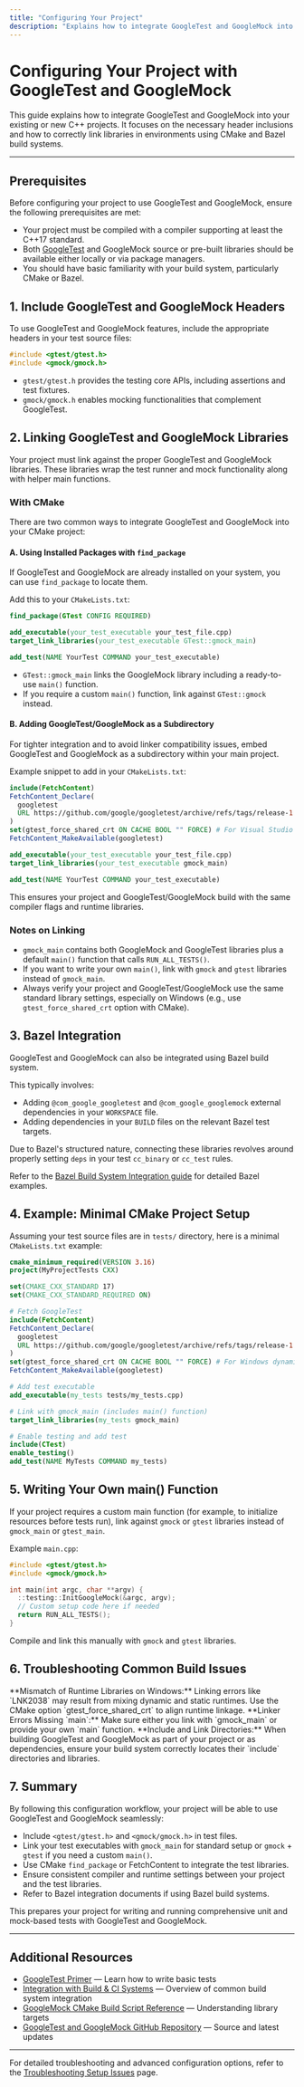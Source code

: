 ```yaml
---
title: "Configuring Your Project"
description: "Explains how to integrate GoogleTest and GoogleMock into existing or new C++ projects, covering required header inclusions and linking practices for CMake and Bazel-based workflows."
---
```


# Configuring Your Project with GoogleTest and GoogleMock

This guide explains how to integrate GoogleTest and GoogleMock into your existing or new C++ projects. It focuses on the necessary header inclusions and how to correctly link libraries in environments using CMake and Bazel build systems.

---

## Prerequisites

Before configuring your project to use GoogleTest and GoogleMock, ensure the following prerequisites are met:

- Your project must be compiled with a compiler supporting at least the C++17 standard.
- Both [GoogleTest](https://github.com/google/googletest) and GoogleMock source or pre-built libraries should be available either locally or via package managers.
- You should have basic familiarity with your build system, particularly CMake or Bazel.


## 1. Include GoogleTest and GoogleMock Headers

To use GoogleTest and GoogleMock features, include the appropriate headers in your test source files:

```cpp
#include <gtest/gtest.h>
#include <gmock/gmock.h>
```

- `gtest/gtest.h` provides the testing core APIs, including assertions and test fixtures.
- `gmock/gmock.h` enables mocking functionalities that complement GoogleTest.


## 2. Linking GoogleTest and GoogleMock Libraries

Your project must link against the proper GoogleTest and GoogleMock libraries. These libraries wrap the test runner and mock functionality along with helper main functions.

### With CMake

There are two common ways to integrate GoogleTest and GoogleMock into your CMake project:

#### A. Using Installed Packages with `find_package`

If GoogleTest and GoogleMock are already installed on your system, you can use `find_package` to locate them.

Add this to your `CMakeLists.txt`:

```cmake
find_package(GTest CONFIG REQUIRED)

add_executable(your_test_executable your_test_file.cpp)
target_link_libraries(your_test_executable GTest::gmock_main)

add_test(NAME YourTest COMMAND your_test_executable)
```

- `GTest::gmock_main` links the GoogleMock library including a ready-to-use `main()` function.
- If you require a custom `main()` function, link against `GTest::gmock` instead.


#### B. Adding GoogleTest/GoogleMock as a Subdirectory

For tighter integration and to avoid linker compatibility issues, embed GoogleTest and GoogleMock as a subdirectory within your main project.

Example snippet to add in your `CMakeLists.txt`:

```cmake
include(FetchContent)
FetchContent_Declare(
  googletest
  URL https://github.com/google/googletest/archive/refs/tags/release-1.16.0.zip
)
set(gtest_force_shared_crt ON CACHE BOOL "" FORCE) # For Visual Studio dynamic runtimes
FetchContent_MakeAvailable(googletest)

add_executable(your_test_executable your_test_file.cpp)
target_link_libraries(your_test_executable gmock_main)

add_test(NAME YourTest COMMAND your_test_executable)
```

This ensures your project and GoogleTest/GoogleMock build with the same compiler flags and runtime libraries.


### Notes on Linking

- `gmock_main` contains both GoogleMock and GoogleTest libraries plus a default `main()` function that calls `RUN_ALL_TESTS()`.
- If you want to write your own `main()`, link with `gmock` and `gtest` libraries instead of `gmock_main`.
- Always verify your project and GoogleTest/GoogleMock use the same standard library settings, especially on Windows (e.g., use `gtest_force_shared_crt` option with CMake).


## 3. Bazel Integration

GoogleTest and GoogleMock can also be integrated using Bazel build system.

This typically involves:

- Adding `@com_google_googletest` and `@com_google_googlemock` external dependencies in your `WORKSPACE` file.
- Adding dependencies in your `BUILD` files on the relevant Bazel test targets.

Due to Bazel's structured nature, connecting these libraries revolves around properly setting `deps` in your test `cc_binary` or `cc_test` rules.

Refer to the [Bazel Build System Integration guide](/guides/integration-scenarios/build-system-integration) for detailed Bazel examples.


## 4. Example: Minimal CMake Project Setup

Assuming your test source files are in `tests/` directory, here is a minimal `CMakeLists.txt` example:

```cmake
cmake_minimum_required(VERSION 3.16)
project(MyProjectTests CXX)

set(CMAKE_CXX_STANDARD 17)
set(CMAKE_CXX_STANDARD_REQUIRED ON)

# Fetch GoogleTest
include(FetchContent)
FetchContent_Declare(
  googletest
  URL https://github.com/google/googletest/archive/refs/tags/release-1.16.0.zip
)
set(gtest_force_shared_crt ON CACHE BOOL "" FORCE) # For Windows dynamic runtime
FetchContent_MakeAvailable(googletest)

# Add test executable
add_executable(my_tests tests/my_tests.cpp)

# Link with gmock_main (includes main() function)
target_link_libraries(my_tests gmock_main)

# Enable testing and add test
include(CTest)
enable_testing()
add_test(NAME MyTests COMMAND my_tests)
```


## 5. Writing Your Own main() Function

If your project requires a custom main function (for example, to initialize resources before tests run), link against `gmock` or `gtest` libraries instead of `gmock_main` or `gtest_main`.

Example `main.cpp`:

```cpp
#include <gtest/gtest.h>
#include <gmock/gmock.h>

int main(int argc, char **argv) {
  ::testing::InitGoogleMock(&argc, argv);
  // Custom setup code here if needed
  return RUN_ALL_TESTS();
}
```

Compile and link this manually with `gmock` and `gtest` libraries.


## 6. Troubleshooting Common Build Issues

<Tip>
**Mismatch of Runtime Libraries on Windows:**
Linking errors like `LNK2038` may result from mixing dynamic and static runtimes.
Use the CMake option `gtest_force_shared_crt` to align runtime linkage.
</Tip>

<Warning>
**Linker Errors Missing `main`:**
Make sure either you link with `gmock_main` or provide your own `main` function.
</Warning>

<Note>
**Include and Link Directories:**
When building GoogleTest and GoogleMock as part of your project or as dependencies,
ensure your build system correctly locates their `include` directories and libraries.
</Note>

## 7. Summary

By following this configuration workflow, your project will be able to use GoogleTest and GoogleMock seamlessly:

- Include `<gtest/gtest.h>` and `<gmock/gmock.h>` in test files.
- Link your test executables with `gmock_main` for standard setup or `gmock` + `gtest` if you need a custom `main()`.
- Use CMake `find_package` or FetchContent to integrate the test libraries.
- Ensure consistent compiler and runtime settings between your project and the test libraries.
- Refer to Bazel integration documents if using Bazel build systems.

This prepares your project for writing and running comprehensive unit and mock-based tests with GoogleTest and GoogleMock.


---

## Additional Resources

- [GoogleTest Primer](https://github.com/google/googletest/blob/main/docs/primer.md) — Learn how to write basic tests
- [Integration with Build & CI Systems](/overview/audience-usecases-integration/integration-points) — Overview of common build system integration
- [GoogleMock CMake Build Script Reference](googlemock/CMakeLists.txt) — Understanding library targets
- [GoogleTest and GoogleMock GitHub Repository](https://github.com/google/googletest) — Source and latest updates

---

For detailed troubleshooting and advanced configuration options, refer to the [Troubleshooting Setup Issues](../project-setup-validation/troubleshooting-setup) page.